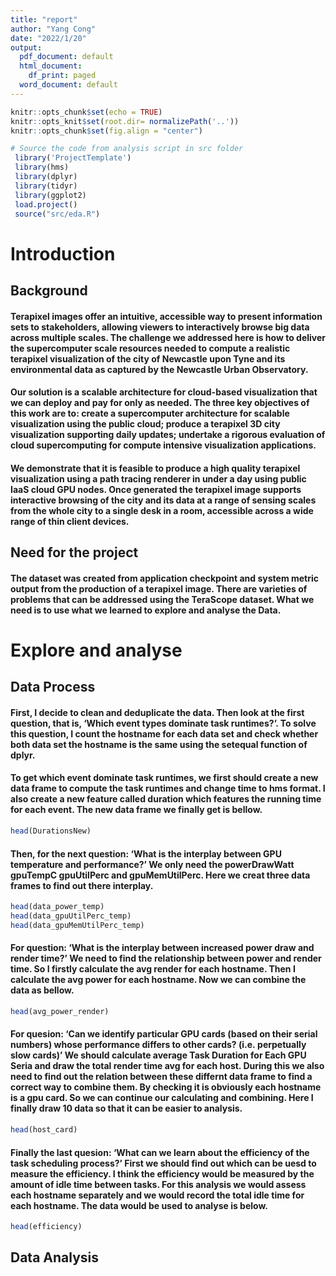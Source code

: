 ---
title: "report"
author: "Yang Cong"
date: "2022/1/20"
output:
  pdf_document: default
  html_document:
    df_print: paged
  word_document: default
---

```{r setup, include=FALSE}
knitr::opts_chunk$set(echo = TRUE)
knitr::opts_knit$set(root.dir= normalizePath('..'))
knitr::opts_chunk$set(fig.align = "center")
```

```{r load, include=FALSE}
# Source the code from analysis script in src folder
 library('ProjectTemplate')
 library(hms)
 library(dplyr)
 library(tidyr)
 library(ggplot2)
 load.project()
 source("src/eda.R")
```
# **Introduction**
## **Background**
#### Terapixel images offer an intuitive, accessible way to present information sets to stakeholders, allowing viewers to interactively browse big data across multiple scales. The challenge we addressed here is how to deliver the supercomputer scale resources needed to compute a realistic terapixel visualization of the city of Newcastle upon Tyne and its environmental data as captured by the Newcastle Urban Observatory.

#### Our solution is a scalable architecture for cloud-based visualization that we can deploy and pay for only as needed. The three key objectives of this work are to: create a supercomputer architecture for scalable visualization using the public cloud; produce a terapixel 3D city visualization supporting daily updates; undertake a rigorous evaluation of cloud supercomputing for compute intensive visualization applications.

#### We demonstrate that it is feasible to produce a high quality terapixel visualization using a path tracing renderer in under a day using public IaaS cloud GPU nodes. Once generated the terapixel image supports interactive browsing of the city and its data at a range of sensing scales from the whole city to a single desk in a room, accessible across a wide range of thin client devices.


## **Need for the project**
#### The dataset was created from application checkpoint and system metric output from the production of a terapixel image. There are varieties of problems that can be addressed using the TeraScope dataset. What we need is to use what we learned to explore and analyse the Data.

# **Explore and analyse**
## **Data Process**
#### First, I decide to clean and deduplicate the data. Then look at the first question, that is, 'Which event types dominate task runtimes?'. To solve this question, I count the hostname for each data set and check whether both data set the hostname is the same using the setequal function of dplyr.
#### To get which event dominate task runtimes, we first should create a new data frame to compute the task runtimes and change time to hms format. I also create a new feature called duration which features the running time for each event. The new data frame we finally get is bellow.
```{r echo=FALSE}
head(DurationsNew)
```

#### Then, for the next question: 'What is the interplay between GPU temperature and performance?' We only need the powerDrawWatt gpuTempC gpuUtilPerc and gpuMemUtilPerc. Here we creat three data frames to find out there interplay.
```{r echo=FALSE}
head(data_power_temp)
head(data_gpuUtilPerc_temp)
head(data_gpuMemUtilPerc_temp)
```
#### For question: 'What is the interplay between increased power draw and render time?' We need to find the relationship between power and render time. So I firstly calculate the avg render for each hostname. Then I calculate the avg power for each hostname. Now we can combine the data as bellow.
```{r echo=FALSE}
head(avg_power_render)
```
#### For quesion: 'Can we identify particular GPU cards (based on their serial numbers) whose performance differs to other cards? (i.e. perpetually slow cards)' We should calculate average Task Duration for Each GPU Seria and draw the total render time avg for each host. During this we also need to find out the relation between these differnt data frame to find a correct way to combine them. By checking it is obviously each hostname is a gpu card. So we can continue our calculating and combining. Here I finally draw 10 data so that it can be easier to analysis.
```{r echo=FALSE}
head(host_card)
```
#### Finally the last quesion: 'What can we learn about the efficiency of the task scheduling process?' First we should find out which can be uesd to measure the efficiency. I think the efficiency would be measured by the amount of idle time between tasks. For this analysis we would assess each hostname separately and we would record the total idle time for each hostname. The data would be used to analyse is below.
```{r echo=FALSE}
head(efficiency)
```


## **Data Analysis**
#### 